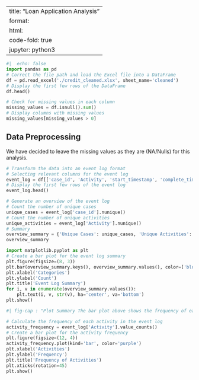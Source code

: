 # 

---
title: "Loan Application Analysis"
format:
  html:
    code-fold: true
jupyter: python3
---

```python
#|  echo: false
import pandas as pd
# Correct the file path and load the Excel file into a DataFrame
df = pd.read_excel('./credit_cleaned.xlsx', sheet_name='cleaned')
# Display the first few rows of the DataFrame
df.head()

# Check for missing values in each column
missing_values = df.isnull().sum()
# Display columns with missing values
missing_values[missing_values > 0]
```

## Data Preprocessing
We have decided to leave the missing values as they are (NA/Nulls) for this analysis.

```python
# Transform the data into an event log format
# Selecting relevant columns for the event log
event_log = df[['case_id', 'Activity', 'start_timestamp', 'complete_timestamp']]
# Display the first few rows of the event log
event_log.head()

# Generate an overview of the event log
# Count the number of unique cases
unique_cases = event_log['case_id'].nunique()
# Count the number of unique activities
unique_activities = event_log['Activity'].nunique()
# Summary
overview_summary = {'Unique Cases': unique_cases, 'Unique Activities': unique_activities}
overview_summary
```
```python
import matplotlib.pyplot as plt
# Create a bar plot for the event log summary
plt.figure(figsize=(8, 3))
plt.bar(overview_summary.keys(), overview_summary.values(), color=['blue', 'green'])
plt.xlabel('Categories')
plt.ylabel('Count')
plt.title('Event Log Summary')
for i, v in enumerate(overview_summary.values()):
    plt.text(i, v, str(v), ha='center', va='bottom')
plt.show()
```

```python
#| fig-cap : "Plot Summary The bar plot above shows the frequency of each activity in the event log. Activities like 'A_Create Application' and 'A_Submitted' are more frequent, indicating they are common steps in the loan application process. On the other hand, activities like 'A_Cancelled' and 'A_Denied' are less frequent, suggesting they are less common outcomes."

# Calculate the frequency of each activity in the event log
activity_frequency = event_log['Activity'].value_counts()
# Create a bar plot for the activity frequency
plt.figure(figsize=(12, 4))
activity_frequency.plot(kind='bar', color='purple')
plt.xlabel('Activities')
plt.ylabel('Frequency')
plt.title('Frequency of Activities')
plt.xticks(rotation=45)
plt.show()
```